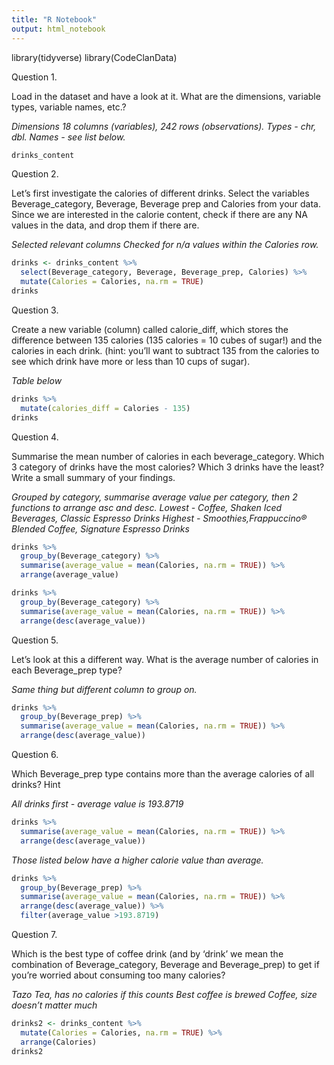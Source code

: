 ```yaml
---
title: "R Notebook"
output: html_notebook
---
```


library(tidyverse)
library(CodeClanData)

Question 1.

Load in the dataset and have a look at it. What are the dimensions, variable types, variable names, etc.?

_Dimensions 18 columns (variables), 242 rows (observations). Types - chr, dbl. Names - see list below._

```r
drinks_content
```


Question 2.

Let’s first investigate the calories of different drinks. Select the variables Beverage_category, Beverage, Beverage prep and Calories from your data. Since we are interested in the calorie content, check if there are any NA values in the data, and drop them if there are.

_Selected relevant columns_
_Checked for n/a values within the Calories row._

```r
drinks <- drinks_content %>% 
  select(Beverage_category, Beverage, Beverage_prep, Calories) %>% 
  mutate(Calories = Calories, na.rm = TRUE)
drinks
```





Question 3.

Create a new variable (column) called calorie_diff, which stores the difference between 135 calories (135 calories = 10 cubes of sugar!) and the calories in each drink. (hint: you’ll want to subtract 135 from the calories to see which drink have more or less than 10 cups of sugar).

_Table below_

```r
drinks %>% 
  mutate(calories_diff = Calories - 135)
drinks
```




Question 4.

Summarise the mean number of calories in each beverage_category. Which 3 category of drinks have the most calories? Which 3 drinks have the least? Write a small summary of your findings.

_Grouped by category, summarise average value per category, then 2 functions to arrange asc and desc._
_Lowest - Coffee, Shaken Iced Beverages, Classic Espresso Drinks_
_Highest - Smoothies,Frappuccino® Blended Coffee, Signature Espresso Drinks_


```r
drinks %>% 
  group_by(Beverage_category) %>% 
  summarise(average_value = mean(Calories, na.rm = TRUE)) %>% 
  arrange(average_value)
```
```r
drinks %>% 
  group_by(Beverage_category) %>% 
  summarise(average_value = mean(Calories, na.rm = TRUE)) %>% 
  arrange(desc(average_value))
```


Question 5.

Let’s look at this a different way. What is the average number of calories in each Beverage_prep type?

_Same thing but different column to group on._

```r
drinks %>% 
  group_by(Beverage_prep) %>% 
  summarise(average_value = mean(Calories, na.rm = TRUE)) %>% 
  arrange(desc(average_value))
```



Question 6.

Which Beverage_prep type contains more than the average calories of all drinks?
Hint

_All drinks first - average value is 193.8719_
```r
drinks %>% 
  summarise(average_value = mean(Calories, na.rm = TRUE)) %>% 
  arrange(desc(average_value))
```
_Those listed below have a higher calorie value than average._

```r
drinks %>% 
  group_by(Beverage_prep) %>% 
  summarise(average_value = mean(Calories, na.rm = TRUE)) %>% 
  arrange(desc(average_value)) %>% 
  filter(average_value >193.8719)
```


Question 7.

Which is the best type of coffee drink (and by ‘drink’ we mean the combination of Beverage_category, Beverage and Beverage_prep) to get if you’re worried about consuming too many calories?

_Tazo Tea, has no calories if this counts_
_Best coffee is brewed Coffee, size doesn't matter much_

```r
drinks2 <- drinks_content %>% 
  mutate(Calories = Calories, na.rm = TRUE) %>% 
  arrange(Calories)
drinks2
```


